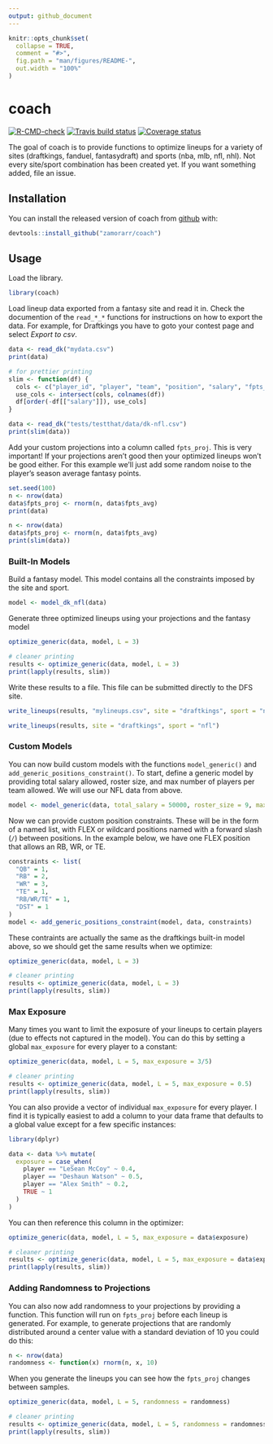 ```yaml
---
output: github_document
---
```


<!-- README.md is generated from README.Rmd. Please edit that file -->

```r
knitr::opts_chunk$set(
  collapse = TRUE,
  comment = "#>",
  fig.path = "man/figures/README-",
  out.width = "100%"
)
```

# coach
<!-- badges: start -->
[![R-CMD-check](https://github.com/dfs-with-r/coach/workflows/R-CMD-check/badge.svg)](https://github.com/dfs-with-r/coach/actions)
[![Travis build status](https://travis-ci.org/dfs-with-r/coach.svg?branch=master)](https://travis-ci.org/dfs-with-r/coach)
[![Coverage status](https://codecov.io/gh/dfs-with-r/coach/branch/master/graph/badge.svg)](https://codecov.io/github/dfs-with-r/coach?branch=master)
<!-- badges: end -->

The goal of coach is to provide functions to optimize lineups for a variety of sites (draftkings, fanduel, fantasydraft) and sports (nba, mlb, nfl, nhl). Not every site/sport combination has been created yet. If you want something added, file an issue.

## Installation

You can install the released version of coach from [github](https://github.com/zamorarr/coach) with:

``` r
devtools::install_github("zamorarr/coach")
```

## Usage
Load the library.

```r
library(coach)
```

Load lineup data exported from a fantasy site and read it in. Check the documention of the `read_*_*` functions for instructions on how to export the data. For example, for Draftkings you have to goto your contest page and select *Export to csv*.

```r
data <- read_dk("mydata.csv")
print(data)
```

```r
# for prettier printing
slim <- function(df) {
  cols <- c("player_id", "player", "team", "position", "salary", "fpts_avg", "fpts_proj")
  use_cols <- intersect(cols, colnames(df))
  df[order(-df[["salary"]]), use_cols]
}

data <- read_dk("tests/testthat/data/dk-nfl.csv")
print(slim(data))
```

Add your custom projections into a column called `fpts_proj`. This is very important! If your projections aren't good then your optimized lineups won't be good either. For this example we'll just add some random noise to the player's season average fantasy points.

```r
set.seed(100)
n <- nrow(data)
data$fpts_proj <- rnorm(n, data$fpts_avg)
print(data)
```

```r
n <- nrow(data)
data$fpts_proj <- rnorm(n, data$fpts_avg)
print(slim(data))
```


### Built-In Models
Build a fantasy model. This model contains all the constraints imposed by the site and sport.
```r
model <- model_dk_nfl(data)
```

Generate three optimized lineups using your projections and the fantasy model
```r
optimize_generic(data, model, L = 3)
```

```r
# cleaner printing
results <- optimize_generic(data, model, L = 3)
print(lapply(results, slim))
```

Write these results to a file. This file can be submitted directly to the DFS site.

```r
write_lineups(results, "mylineups.csv", site = "draftkings", sport = "nfl")
```

```r
write_lineups(results, site = "draftkings", sport = "nfl")
```

### Custom Models
You can now build custom models with the functions `model_generic()` and `add_generic_positions_constraint()`. To start, define a generic model by providing total salary allowed, roster size, and max number of players per team allowed. We will use our NFL data from above.

```r
model <- model_generic(data, total_salary = 50000, roster_size = 9, max_from_team = 4)
```

Now we can provide custom position constraints. These will be in the form of a named list, with FLEX or wildcard positions named with a forward slash (`/`) between positions. In the example below, we have one FLEX position that allows an RB, WR, or TE.

```r
constraints <- list(
  "QB" = 1,
  "RB" = 2,
  "WR" = 3,
  "TE" = 1,
  "RB/WR/TE" = 1,
  "DST" = 1
)
model <- add_generic_positions_constraint(model, data, constraints)
```

These contraints are actually the same as the draftkings built-in model above, so we should get the same results when we optimize:

```r
optimize_generic(data, model, L = 3)
```

```r
# cleaner printing
results <- optimize_generic(data, model, L = 3)
print(lapply(results, slim))
```

### Max Exposure
Many times you want to limit the exposure of your lineups to certain players (due to effects not captured in the model). You can do this by setting a global `max_exposure` for every player to a constant:

```r
optimize_generic(data, model, L = 5, max_exposure = 3/5)
```


```r
# cleaner printing
results <- optimize_generic(data, model, L = 5, max_exposure = 0.5)
print(lapply(results, slim))
```

You can also provide a vector of individual `max_exposure` for every player. I find it is typically easiest to add a column to your data frame that defaults to a global value except for a few specific instances:

```r
library(dplyr)

data <- data %>% mutate(
  exposure = case_when(
    player == "LeSean McCoy" ~ 0.4,
    player == "Deshaun Watson" ~ 0.5,
    player == "Alex Smith" ~ 0.2,
    TRUE ~ 1
  )
)
```

You can then reference this column in the optimizer:

```r
optimize_generic(data, model, L = 5, max_exposure = data$exposure)
```


```r
# cleaner printing
results <- optimize_generic(data, model, L = 5, max_exposure = data$exposure)
print(lapply(results, slim))
```

### Adding Randomness to Projections
You can also now add randomness to your projections by providing a function. This function will run on `fpts_proj` before each lineup is generated. For example, to generate projections that are randomly distributed around a center value  with a standard deviation of 10 you could do this:

```r
n <- nrow(data)
randomness <- function(x) rnorm(n, x, 10)
```

When you generate the lineups you can see how the `fpts_proj` changes between samples.

```r
optimize_generic(data, model, L = 5, randomness = randomness)
```

```r
# cleaner printing
results <- optimize_generic(data, model, L = 5, randomness = randomness)
print(lapply(results, slim))
```
